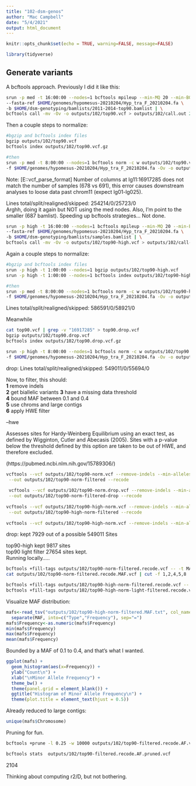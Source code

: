 ```yaml
---
title: "102-dsm-genos"
author: "Mac Campbell"
date: "5/4/2021"
output: html_document
---
```


```r
knitr::opts_chunk$set(echo = TRUE, warning=FALSE, message=FALSE)
```

```r
library(tidyverse)
```
## Generate variants
A bcftools approach. Previously I did it like this:     
```sh
srun -p med -t 16:00:00 --nodes=1 bcftools mpileup --min-MQ 20 --min-BQ 20 -Ou \
--fasta-ref $HOME/genomes/hypomesus-20210204/Hyp_tra_F_20210204.fa \
-b $HOME/dsm-genotyping/bamlists/2011-2014-top90.bamlist | \
bcftools call -mv -Ov -o outputs/102/top90.vcf > outputs/102/call.out 2> outputs/102/call.err &
```

Then a couple steps to normalize:
```sh
#bgzip and bcftools index files
bgzip outputs/102/top90.vcf
bcftools index outputs/102/top90.vcf.gz

#then
srun -p med -t 8:00:00 --nodes=1 bcftools norm -c w outputs/102/top90.vcf.gz  \
-f $HOME/genomes/hypomesus-20210204/Hyp_tra_F_20210204.fa -Ov -o outputs/102/top90-norm.vcf 

```


Note:   [E::vcf_parse_format] Number of columns at lg11:16917285 does not match the number of samples (678 vs 691), this error causes downstream analyses to loose data past chrom11 (expect lg01-lg025).

Lines   total/split/realigned/skipped:  254214/0/25723/0         
Arghh, doing it again but NOT using the med nodes. Also, I'm point to the smaller (687 bamlist). Speeding up bcftools strategies... Not done.     

```sh
srun -p high -t 16:00:00 --nodes=1 bcftools mpileup --min-MQ 20 --min-BQ 20 -Ou \
--fasta-ref $HOME/genomes/hypomesus-20210204/Hyp_tra_F_20210204.fa \
-b $HOME/dsm-genotyping/bamlists/samples.bamlist | \
bcftools call -mv -Ov -o outputs/102/top90-high.vcf > outputs/102/call-high.out 2> outputs/102/call-high.err &
```

Again a couple steps to normalize:
```sh
#bgzip and bcftools index files
srun -p high -t 1:00:00 --nodes=1 bgzip outputs/102/top90-high.vcf
srun -p high -t 1:00:00 --nodes=1 bcftools index outputs/102/top90-high.vcf.gz

#then
srun -p med -t 8:00:00 --nodes=1 bcftools norm -c w outputs/102/top90-high.vcf.gz  \
-f $HOME/genomes/hypomesus-20210204/Hyp_tra_F_20210204.fa -Ov -o outputs/102/top90-high-norm.vcf 

```

Lines   total/split/realigned/skipped:	586591/0/58921/0     

Meanwhile      

```sh
cat top90.vcf | grep -v "16917285" > top90.drop.vcf
bgzip outputs/102/top90.drop.vcf
bcftools index outputs/102/top90.drop.vcf.gz

srun -p high -t 8:00:00 --nodes=1 bcftools norm -c w outputs/102/top90.drop.vcf.gz  \
-f $HOME/genomes/hypomesus-20210204/Hyp_tra_F_20210204.fa -Ov -o outputs/102/top90-norm.drop.vcf 
```

drop:    Lines   total/split/realigned/skipped:	549011/0/55694/0


Now, to filter, this should:     
__1__ remove indels    
__2__ get biallelic variants
__3__ have a missing data threshold    
__4__ bound MAF between 0.1 and 0.4    
__5__ use chroms and large contigs       
__6__ apply HWE filter

--hwe <float>     
 
Assesses sites for Hardy-Weinberg Equilibrium using an exact test, as defined by Wigginton, Cutler and Abecasis (2005). Sites with a p-value below the threshold defined by this option are taken to be out of HWE, and therefore excluded.   

(https://pubmed.ncbi.nlm.nih.gov/15789306/)     


```sh
vcftools --vcf outputs/102/top90-norm.vcf --remove-indels --min-alleles 2 --max-alleles 2 --max-missing 0.1 --maf 0.1 --max-maf 0.4 --hwe 0.05 \
 --out outputs/102/top90-norm-filtered --recode 
 
 vcftools --vcf outputs/102/top90-norm.drop.vcf --remove-indels --min-alleles 2 --max-alleles 2 --max-missing 0.1 --maf 0.1 --max-maf 0.4 --hwe 0.05 \
 --out outputs/102/top90-norm-filtered-drop --recode 
 
vcftools --vcf outputs/102/top90-high-norm.vcf --remove-indels --min-alleles 2 --max-alleles 2 --max-missing 0.05 --maf 0.1 --max-maf 0.4 --hwe 0.05 \
 --out outputs/102/top90-high-norm-filtered --recode 
 
vcftools --vcf outputs/102/top90-high-norm.vcf --remove-indels --min-alleles 2 --max-alleles 2 --max-missing 0.05 --maf 0.05  --out outputs/102/top90-high-norm-light-filtered --recode 
```

drop: kept 7929 out of a possible 549011 Sites

top90-high kept 9817 sites    
top90 light filter    27654 sites kept.    
Running locally.....

```sh
bcftools +fill-tags outputs/102/top90-norm-filtered.recode.vcf -- -t MAF > outputs/102/top90-norm-filtered.recode.MAF.vcf
cat outputs/102/top90-norm-filtered.recode.MAF.vcf | cut -f 1,2,4,5,8 | grep -v "#" > outputs/102/top90-filtered.recode.MAF.txt

bcftools +fill-tags outputs/102/top90-high-norm-filtered.recode.vcf -- -t MAF | cut -f 1,2,4,5,8 | grep -v "#" > outputs/102/top90-high-norm-filtered.MAF.txt
bcftools +fill-tags outputs/102/top90-high-norm-light-filtered.recode.vcf -- -t MAF | cut -f 1,2,4,5,8 | grep -v "#" > outputs/102/top90-high-norm-light-filtered.MAF.txt

```


Visualize MAF distribution:
```r
mafs<-read_tsv("outputs/102/top90-high-norm-filtered.MAF.txt", col_names=c("Chromosome","Position","Minor","Major","MAF"))  %>%
  separate(MAF, into=c("Type","Frequency"), sep="=")
mafs$Frequency<-as.numeric(mafs$Frequency)
min(mafs$Frequency)
max(mafs$Frequency)
mean(mafs$Frequency)
```

Bounded by a MAF of 0.1 to 0.4, and that's what I wanted.

```r
ggplot(mafs) +
  geom_histogram(aes(x=Frequency)) +
  ylab("Count\n") +
  xlab("\nMinor Allele Frequency") +
  theme_bw() +
  theme(panel.grid = element_blank()) +
  ggtitle("Histogram of Minor Allele Frequency\n") +
  theme(plot.title = element_text(hjust = 0.5))
```

Already reduced to large contigs:
```r
unique(mafs$Chromosome)
```

Pruning for fun.

```sh
bcftools +prune -l 0.25 -w 10000 outputs/102/top90-filtered.recode.AF.vcf -Ov -o  outputs/102/top90-filtered.recode.AF.pruned.vcf

bcftools stats  outputs/102/top90-filtered.recode.AF.pruned.vcf
```

2104

Thinking about computing r2/D, but not bothering.